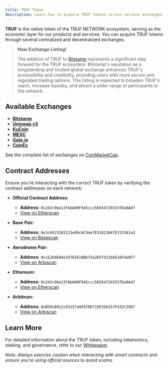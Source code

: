 ---
title: TRUF Token
description: Learn how to acquire TRUF tokens across various exchanges and networks.
---

**TRUF** is the native token of the TRUF.NETWORK ecosystem, serving as the economic layer for our products and services. You can acquire TRUF tokens through several centralized and decentralized exchanges.

> **New Exchange Listing!**
>
> The addition of TRUF to [Bitstamp](https://www.bitstamp.net/markets/truf/usd) represents a significant step forward for the TRUF ecosystem. Bitstamp's reputation as a longstanding and trusted global exchange enhances TRUF's accessibility and credibility, providing users with more secure and regulated trading options. This listing is expected to broaden TRUF's reach, increase liquidity, and attract a wider range of participants to the network.

## Available Exchanges

- **[Bitstamp](https://www.bitstamp.net/markets/truf/usd)**
- **[Uniswap v3](https://app.uniswap.org/swap?outputCurrency=0x243c9be13faba09f945ccc565547293337da0ad7)**
- **[KuCoin](https://www.kucoin.com/trade/TRUF-USDT)**
- **[MEXC](https://www.mexc.com/exchange/TRUF_USDT)**
- **[Gate.io](https://www.gate.io/trade/TRUF_USDT)**
- **[CoinEx](https://www.coinex.com/en/exchange/truf-usdt)**

See the complete list of exchanges on [CoinMarketCap](https://coinmarketcap.com/currencies/truflation/).

## Contract Addresses

Ensure you're interacting with the correct TRUF token by verifying the contract addresses on each network:

- **Official Contract Address:**

  - **Address:** `0x243c9be13fAbA09F945ccc565547293337Da0Ad7`
  - [View on Etherscan](https://etherscan.io/address/0x243c9be13fAbA09F945ccc565547293337Da0Ad7)

- **Base Pair:**

  - **Address:** `0x3c6523265123e60cAC94e7E51813667E315361a3`
  - [View on Basescan](https://basescan.org/address/0x3c6523265123e60cAC94e7E51813667E315361a3)

- **Aerodrome Pair:**

  - **Address:** `0xcE2D4E04e3d782EcB8bf2e265f421bA510F4e8F7`
  - [View on Arbiscan](https://arbiscan.io/address/0xcE2D4E04e3d782EcB8bf2e265f421bA510F4e8F7)

- **Ethereum:**

  - **Address:** `0x243c9be13fAbA09F945ccc565547293337Da0Ad7`
  - [View on Etherscan](https://etherscan.io/address/0x243c9be13fAbA09F945ccc565547293337Da0Ad7)

- **Arbitrum:**
  - **Address:** `0xB59c8912c83157a955f9D715E556257F432C35D7`
  - [View on Arbiscan](https://arbiscan.io/address/0xB59c8912c83157a955f9D715E556257F432C35D7)

## Learn More

For detailed information about the TRUF token, including tokenomics, staking, and governance, refer to our [Whitepaper](https://whitepaper.truflation.com/truf-token/get-truf-token).

_Note: Always exercise caution when interacting with smart contracts and ensure you're using official sources to avoid scams._
